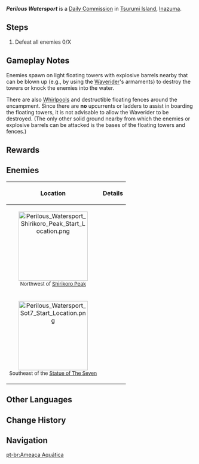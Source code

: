 {{Quest Infobox
|id             = 
|type           = Commission
|image          = Commission Perilous Watersport.png
|summary        = Defeat the hilichurl threat in Tsurumi Island.
|startLocation  = [[Tsurumi Island]], [[Inazuma]]
|region         = Inazuma
|area           = Tsurumi Island
|requirement    = [[The Sun-Wheel and Mt. Kanna]]<!--needs confirmation-->
|other          = *AR-Dependent Rewards
|characters     = Traveler
}}
'''''Perilous Watersport''''' is a [[Daily Commission]] in [[Tsurumi Island]], [[Inazuma]].

==Steps==
{{Quest Description|A band of hilichurls have set up an encamptment at sea that endangers ships passing through. Defeat them and put an end to the threat they pose.}}
# Defeat all enemies 0/X

==Gameplay Notes==
Enemies spawn on light floating towers with explosive barrels nearby that can be blown up (e.g., by using the [[Waverider]]'s armaments) to destroy the towers or knock the enemies into the water.

There are also [[Whirlpool]]s and destructible floating fences<!--is there an official name for these?--> around the encampment.
Since there are '''no''' upcurrents or ladders to assist in boarding the floating towers, it is not advisable to allow the Waverider to be destroyed.
(The only other solid ground nearby from which the enemies or explosive barrels can be attacked is the bases of the floating towers and fences.)

==Rewards==
{{Commission Rewards|full}}

==Enemies==
{| class="wikitable"
!Location||Details
|-
|<center>[[File:Perilous Watersport Shirikoro Peak Start Location.png|185px]]<br /><small>Northwest of [[Shirikoro Peak]]</small></center>
|{{Enemy List|Pyro Hilichurl Shooter*2;Hilichurl Shooter*2;Cryo Hilichurl Shooter*2;Cryo Hilichurl Shooter*2;Pyro Hilichurl Shooter;Electro Hilichurl Shooter;Hilichurl Shooter*2}}
|-
|<center>[[File:Perilous Watersport Sot7 Start Location.png|185px]]<br /><small>Southeast of the [[Statue of The Seven]]</small></center>
|{{Enemy List|Anemo Samachurl;Electro Samachurl;Hydro Samachurl;Cryo Hilichurl Shooter;Electro Hilichurl Shooter;Pyro Hilichurl Shooter;Hilichurl Shooter*2/shoots 5 arrows at a time}}
|}

==Other Languages==
{{Other Languages
|en      = Perilous Watersport
|zhs     = 戏水危险
|zhs_rm  = Xìshuǐ Wēixiǎn
|zht     = 戲水危險
|zht_rm  = Xìshuǐ Wéixiǎn
|zh_tl   = Playing in the Water is Dangerous
|ja      = 危険な水遊び
|ja_rm   = Kikenna Mizuasobi
|ja_tl   = Dangerous Playing in the Water
|ko      = 위험한 물놀이
|ko_rm   = Wiheomhan Mulnol'i
|ko_tl   = Dangerous Water Dabbling
|es      = Peligro en el mar
|es_tl   = Danger in the Sea
|fr      = Péril en mer
|fr_tl   = Danger at Sea
|ru      = Опасность на воде
|ru_tl   = Danger on Water
|th      = อันตรายกลางน้ำ
|th_rm   = 
|th_tl   = Danger in the Middle of the Water
|vi      = Nguy Hiểm Từ Nước
|vi_tl   = 
|de      = Baden auf eigene Gefahr!
|de_tl   = Swimming at your own risk!
|id      = Permainan Air yang Berbahaya
|id_tl   = Perilous Watersport
|pt      = Ameaça Aquática
|pt_tl   = 
|tr      = Tehlikeli Su Sporu
|tr_tl   = 
|it      = Sport acquatici pericolosi
|it_tl   = 
}}

==Change History==
{{Change History|2.2}}

==Navigation==
{{Commission Navbox|Basic}}

[[pt-br:Ameaça Aquática]]